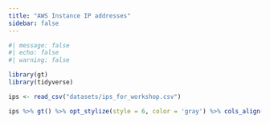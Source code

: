 ```yaml
---
title: "AWS Instance IP addresses"
sidebar: false
---
```



```r
#| message: false
#| echo: false
#| warning: false

library(gt)
library(tidyverse)

ips <- read_csv("datasets/ips_for_workshop.csv")

ips %>% gt() %>% opt_stylize(style = 6, color = 'gray') %>% cols_align(align = "center")

```
